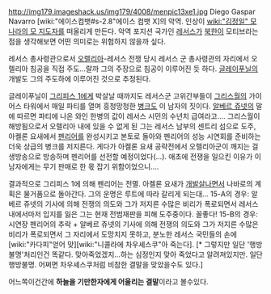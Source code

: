 http://img179.imageshack.us/img179/4008/menpic13xe1.jpg
Diego Gaspar Navarro
[wiki:"에이스컴뱃#s-2.8"에이스 컴뱃 X]의 악역.
인상이 [[wiki:"김정일" 모 나라의 모 지도자]]를 떠올리게 만든다. 악역 포지션 국가인 [[레서스]]가 [[북한]]이 모티브라는 점을 생각해보면 어떤 의미로는 위험하지 않을까 싶다.

레서스 총사령관으로서 [[오렐리아]]-레서스 전쟁 당시 레서스 군 총사령관의 자리에서 오렐리아 침공을 직접 주도…랄까 그의 주장으로 침공이 이루어진 듯 하다. [[글레이푸닐]]의 개발도 그의 주도하에 이루어진 것으로 추정된다.

글레이푸닐이 [[그리피스 1]]에게 박살날 때까지도 레서스군 고위간부들이 [[그리스월]]의 가이어스 타워에서 매일 파티를 열며 흥청망청한 [[병크]]도 이 남자의 짓이다. [[알베르 쥬넷]]의 말에 따르면 파티에 나온 와인 한병의 값이 레서스 시민의 수년치 급여라고…. 그리스월이 해방됨으로서 오렐리아 내에 있을 수 없게 된 그는 레서스 남부의 센트리 섬으로 도주, 아켈론 요새에서 [[펜리어]]를 완성시키고 본토로 돌아와 펜리어의 성능 시연회를 준비하는 더욱 상급의 병크를 저지른다. 게다가 아켈론 요새 공략전에서 오렐리아군이 깨지는 걸 생방송으로 방송하며 펜리어를 선전할 예정이었다(…). 애초에 전쟁을 일으킨 이유가 이 남자에게는 무기 판매로 한 몫 잡기 위함이었으니….

결과적으로 그리피스 1에 의해 펜리어는 전멸. 아켈론 요새가 [[개발살]]나면서 나바로의 계획은 물거품으로 돌아간다.
그의 운명은 루트에 따라 갈리게 되는대...
15-A의 경우: 알베르 쥬넷의 기사에 의해 전쟁의 의도와 그가 저지른 수많은 비리가 폭로되면서 레서스 내에서마저 입지를 잃은 그는 현재 전범재판을 피해 도주중이다. 꼴좋다!
15-B의 경우: 시연장 펜리어의 추락 + 알베르 쥬넷의 기사에 의해 전쟁의 의도와 그가 저지른 수많은 비리가 폭로되면서 그 자리에서 도망치지 못하고, 분노한 레서스 국민들의 손에 [wiki:"카다피"얻어 맞][wiki:"니콜라에 차우셰스쿠"아 죽는다]. [* 그렇지만 일단 '행방불명'처리인건 똑같다. 맞아죽었겠지...하는 심정인지 맞아 죽었다고 알려져있지만. 일단 행방불명. 어쩌면 차우셰스쿠처럼 비참한 결말을 맞았을수도 있다.]

어느쪽이건간에 '''하늘을 기만한자에게 어울리는 결말'''이라고 볼수있다.
